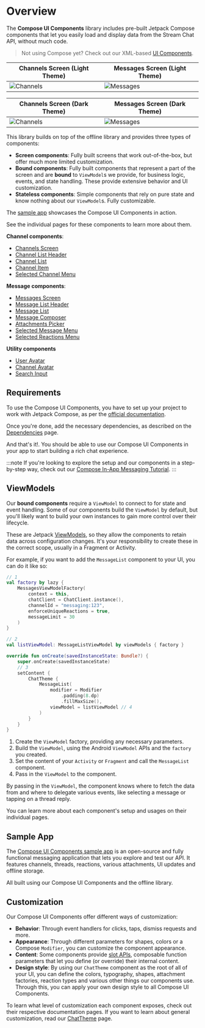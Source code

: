# Overview

The **Compose UI Components** library includes pre-built Jetpack Compose components that let you easily load and display data from the Stream Chat API, without much code.
 
> Not using Compose yet? Check out our XML-based [UI Components](../03-ui/01-overview.mdx).

| Channels Screen (Light Theme) | Messages Screen (Light Theme)|
| --- | --- |
| ![Channels](../assets/compose_channels_screen_example.png) | ![Messages](../assets/compose_messages_screen_example.png) |

| Channels Screen (Dark Theme) | Messages Screen (Dark Theme)|
| --- | --- |
| ![Channels](../assets/compose_channels_screen_example_dark.png) | ![Messages](../assets/compose_messages_screen_example_dark.png) |

This library builds on top of the offline library and provides three types of components:

* **Screen components**: Fully built screens that work out-of-the-box, but offer much more limited customization.
* **Bound components**: Fully built components that represent a part of the screen and are **bound** to `ViewModel`s we provide, for business logic, events, and state handling. These provide extensive behavior and UI customization.
* **Stateless components**: Simple components that rely on pure state and know nothing about our `ViewModel`s. Fully customizable.

The [sample app](#sample-app) showcases the Compose UI Components in action.

See the individual pages for these components to learn more about them.

**Channel components**:

* [Channels Screen](04-channel-components/01-channels-screen.mdx)
* [Channel List Header](04-channel-components/02-channel-list-header.mdx)
* [Channel List](04-channel-components/03-channel-list.mdx)
* [Channel Item](04-channel-components/04-channel-item.mdx)
* [Selected Channel Menu](04-channel-components/05-selected-channel-menu.mdx)

**Message components**:

* [Messages Screen](05-message-components/01-messages-screen.mdx)
* [Message List Header](05-message-components/02-message-list-header.mdx)
* [Message List](05-message-components/03-message-list.mdx)
* [Message Composer](05-message-components/04-message-composer.mdx)
* [Attachments Picker](05-message-components/05-attachments-picker.mdx)
* [Selected Message Menu](05-message-components/06-selected-message-menu.mdx)
* [Selected Reactions Menu](05-message-components/07-selected-reactions-menu.mdx)

**Utility components** 

* [User Avatar](06-utility-components/01-user-avatar.mdx)
* [Channel Avatar](06-utility-components/02-channel-avatar.mdx)
* [Search Input](06-utility-components/03-search-input.mdx)

## Requirements

To use the Compose UI Components, you have to set up your project to work with Jetpack Compose, as per the [official documentation](https://developer.android.com/jetpack/compose/setup).

Once you're done, add the necessary dependencies, as described on the [Dependencies](../01-basics/03-dependencies.mdx#ui-components) page.

And that's it!. You should be able to use our Compose UI Components in your app to start building a rich chat experience.
 
:::note
If you're looking to explore the setup and our components in a step-by-step way, check out our [Compose In-App Messaging Tutorial](https://getstream.io/chat/compose/tutorial/).
:::

## ViewModels

Our **bound components** require a `ViewModel` to connect to for state and event handling. Some of our components build the `ViewModel` by default, but you'll likely want to build your own instances to gain more control over their lifecycle.

These are Jetpack [ViewModels](https://developer.android.com/topic/libraries/architecture/viewmodel), so they allow the components to retain data across configuration changes. It's your responsibility to create these in the correct scope, usually in a Fragment or Activity.

For example, if you want to add the `MessageList` component to your UI, you can do it like so:

```kotlin
// 1
val factory by lazy {
    MessagesViewModelFactory(
        context = this,
        chatClient = ChatClient.instance(),
        channelId = "messaging:123",
        enforceUniqueReactions = true,
        messageLimit = 30
    )
}

// 2
val listViewModel: MessageListViewModel by viewModels { factory }

override fun onCreate(savedInstanceState: Bundle?) {
    super.onCreate(savedInstanceState)
    // 3
    setContent {
        ChatTheme {
            MessageList(
                modifier = Modifier
                    .padding(8.dp)
                    .fillMaxSize(),
                viewModel = listViewModel // 4
            )
        }
    }
}
```

1. Create the `ViewModel` factory, providing any necessary parameters.
2. Build the `ViewModel`, using the Android `ViewModel` APIs and the `factory` you created.
3. Set the content of your `Activity` or `Fragment` and call the `MessageList` component.
4. Pass in the `ViewModel` to the component.

By passing in the `ViewModel`, the component knows where to fetch the data from and where to delegate various events, like selecting a message or tapping on a thread reply.

You can learn more about each component's setup and usages on their individual pages.

## Sample App

The [Compose UI Components sample app](https://github.com/GetStream/stream-chat-android/tree/main/stream-chat-android-compose-sample) is an open-source and fully functional messaging application that lets you explore and test our API. It features channels, threads, reactions, various attachments, UI updates and offline storage.

All built using our Compose UI Components and the offline library.

## Customization

Our Compose UI Components offer different ways of customization:

* **Behavior**: Through event handlers for clicks, taps, dismiss requests and more.
* **Appearance**: Through different parameters for shapes, colors or a Compose `Modifier`, you can customize the component appearance.
* **Content**: Some components provide [slot APIs](https://developer.android.com/jetpack/compose/layouts/basics#slot-based-layouts), composable function parameters that let you define (or override) their internal content.
* **Design style**: By using our `ChatTheme` component as the root of all of your UI, you can define the colors, typography, shapes, attachment factories, reaction types and various other things our components use. Through this, you can apply your own design style to all Compose UI Components.

To learn what level of customization each component exposes, check out their respective documentation pages. If you want to learn about general customization, read our [ChatTheme](03-general-customization/01-chat-theme.mdx) page.
